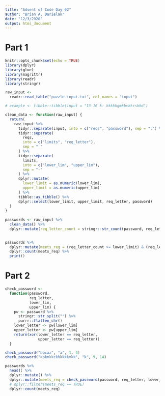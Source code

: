 ```yaml
---
title: "Advent of Code Day 02"
author: "Brian A. Danielak"
date: "12/3/2020"
output: html_document
---
```


# Part 1

```r
knitr::opts_chunk$set(echo = TRUE)
library(dplyr)
library(glue)
library(magrittr)
library(readr)
library(stringr)
```

```r
raw_input <-
  readr::read_table("puzzle-input.txt", col_names = "input")
```

```r
# example <- tibble::tibble(input = "13-16 k: kkkkkgmkbvkkrskhd")

clean_data <- function(raw_input) {
  return(
    raw_input %>%
      tidyr::separate(input, into = c("reqs", "password"), sep = ":") %>%
      tidyr::separate(
        reqs,
        into = c("limits", "req_letter"),
        sep = " "
      ) %>%
      tidyr::separate(
        limits,
        into = c("lower_lim", "upper_lim"),
        sep = "-"
      ) %>%
      dplyr::mutate(
        lower_limit = as.numeric(lower_lim),
        upper_limit = as.numeric(upper_lim)
      ) %>%
      tibble::as_tibble() %>% 
      dplyr::select(lower_limit, upper_limit, req_letter, password)
  )
}
  
passwords <- raw_input %>%
  clean_data() %>%
  dplyr::mutate(req_letter_count = stringr::str_count(password, req_letter))

  
passwords %>% 
  dplyr::mutate(meets_req = (req_letter_count >= lower_limit) & (req_letter_count <= upper_limit)) %>% 
  dplyr::count(meets_req) %>% 
  print()
```



# Part 2

```r
check_password <-
  function(password,
           req_letter,
           lower_lim,
           upper_lim) {
    pw <- password %>%
      stringr::str_split("") %>%
      purrr::flatten_chr()
    lower_letter <- pw[lower_lim]
    upper_letter <- pw[upper_lim]
    return(xor(lower_letter == req_letter,
               upper_letter == req_letter))
  }

check_password("bbcaa", "a", 1, 4)
check_password("kpkmkkckhkkkkvkk", "k", 9, 14)

passwords %>%
  head() %>%
  dplyr::mutate() %>% 
  dplyr::mutate(meets_req = check_password(password, req_letter, lower_limit, upper_limit)) %>% 
  # dplyr::filter(meets_req == TRUE)
  dplyr::count(meets_req)
  
```

